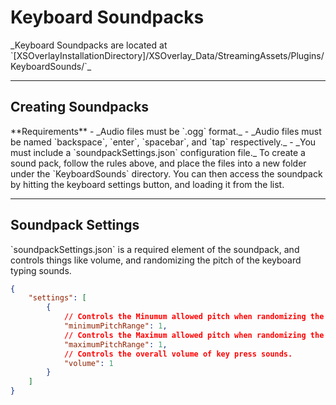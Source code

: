 
# Keyboard Soundpacks
<Callout>
_Keyboard Soundpacks are located at `[XSOverlayInstallationDirectory]/XSOverlay_Data/StreamingAssets/Plugins/KeyboardSounds/`_
</Callout>

***

## Creating Soundpacks
<Callout type="info">
**Requirements**
    - _Audio files must be `.ogg` format._
    - _Audio files must be named `backspace`, `enter`, `spacebar`, and `tap` respectively._
    - _You must include a `soundpackSettings.json` configuration file._
</Callout>
To create a sound pack, follow the rules above, and place the files into a new folder under the `KeyboardSounds` directory. You can then access the soundpack by hitting the keyboard settings button, and loading it from the list.

***

## Soundpack Settings
<Callout type="warning">
`soundpackSettings.json` is a required element of the soundpack, and controls things like volume, and randomizing the pitch of the keyboard typing sounds.
</Callout>

```json copy filename="json"
{
    "settings": [
        {
            // Controls the Minumum allowed pitch when randomizing the pitch for a key press sound.
            "minimumPitchRange": 1,
            // Controls the Maximum allowed pitch when randomizing the pitch for a key press sound.
            "maximumPitchRange": 1,
            // Controls the overall volume of key press sounds.
            "volume": 1 
        }
    ]
}
```